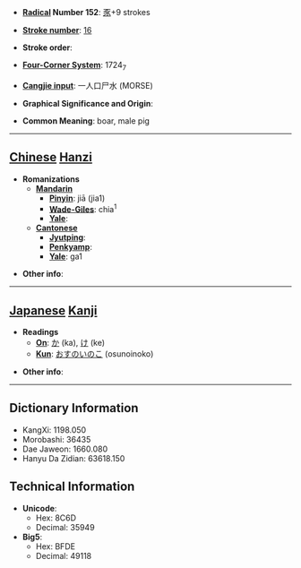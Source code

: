 * '''[[Wiktionary:Chinese radical index| Radical]] Number 152''': [[Wiktionary:Chinese radical index 豕|豕]]+9 strokes

* '''[[Wiktionary:Chinese total strokes index|Stroke number]]''': [[Wiktionary:Chinese total strokes index 16|16]]

* '''Stroke order''': 

* '''[[Wiktionary:Chinese four corner index|Four-Corner System]]''': 1724<sub>7</sub>

* '''[[Wiktionary:Chinese Cangjie index|Cangjie input]]''': 一人口尸水 (MORSE)

* '''Graphical Significance and Origin''': 

* '''Common Meaning''': boar, male pig

----

== [[Chinese]] [[Hanzi]] ==

* '''Romanizations'''
** '''[[Mandarin]]'''
*** '''[[Pinyin]]''': jiā (jia1)
*** '''[[Wade-Giles]]''': chia<sup>1</sup>
*** '''[[Yale]]''': 
** '''[[Cantonese]]'''
*** '''[[Jyutping]]''':
*** '''[[Penkyamp]]''': 
*** '''[[Yale]]''': ga1

* '''Other info''': 

----

== [[Japanese]] [[Kanji]] ==

* '''Readings'''
** '''[[On]]''': [[か]] (ka), [[け]] (ke)
** '''[[Kun]]''': [[おすのいのこ]] (osunoinoko)

* '''Other info''':  

----

== Dictionary Information ==

* KangXi: 1198.050
* Morobashi: 36435
* Dae Jaweon: 1660.080
* Hanyu Da Zidian: 63618.150

== Technical Information ==

* '''Unicode''':
** Hex: 8C6D
** Decimal: 35949
* '''Big5''':
** Hex: BFDE
** Decimal: 49118